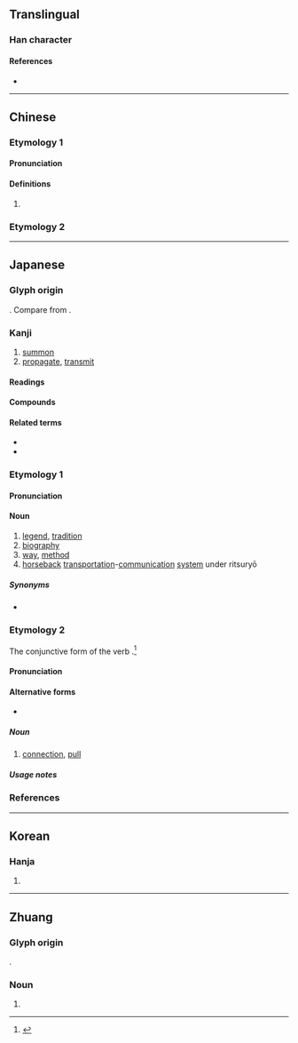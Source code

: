 {{character info/new}}
{{also|傳}}
==Translingual==
{{Han simplified forms|傳|伝|传}}

===Han character===
{{Han char|rn=9|rad=人|as=04|sn=6|four=21231|canj=OMMI,XOMMI|ids=⿰亻云}}

====References====
* {{Han ref|kx=0096.121|dkj=00462|dj=0204.140|hdz=10117.160|uh=4F1D|ud=20253|bh=C9B4|bd=51636}}

----

==Chinese==
{{zh-forms}}

===Etymology 1===

====Pronunciation====
{{zh-pron
|m=yún
|c=wan4
|h=pfs=
|md=
|mn=
|w=
|mc=
|oc=
|cat=v
}}

====Definitions====
{{zh-hanzi}}

# {{zh-only used in|伝伝}}

===Etymology 2===
{{zh-see|傳|v}}

----

==Japanese==
{{ja-kanji forms|伝|傳}}

===Glyph origin===
{{Han simp|傳|f=專|t=云}}. Compare {{m|ja|転}} from {{m|ja|轉}}.

===Kanji===
{{ja-kanji|grade=4|rs=人04|kyu=傳}}

# [[summon]]
# [[propagate]], [[transmit]]

====Readings====
{{ja-readings
|goon=でん
|kanon=てん
|kun=つた-わる, つた-える, つた-う
}}

====Compounds====
{{der3|lang=ja|title=Compounds
|{{ja-l|伝奇}}
|{{ja-l|伝記}}
|{{ja-l|伝言}}
|{{ja-l|伝授}}
|{{ja-l|伝承}}
|{{ja-l|伝説}}
|{{ja-l|伝染}}
|{{ja-l|伝送}}
|{{ja-l|伝達}}
|{{ja-l|伝統}}
|{{ja-l|伝道}}
|{{ja-l|伝導}}
|{{ja-l|伝動}}
|{{ja-l|伝播}}
|{{ja-l|伝票}}
|{{ja-l|伝聞}}
|{{ja-l|伝来}}
|{{ja-l|伝令}}
|{{ja-l|伝音器}}
|{{ja-l|伝唱}}, {{ja-l|伝誦}}
|{{ja-l|伝家}}
|{{ja-l|伝手}}
|{{ja-l|伝受}}
|{{ja-l|伝習}}
|{{ja-l|伝書鳩}}
|{{ja-l|伝世}}
|{{ja-l|伝声管}}
|{{ja-l|伝声器}}
|{{ja-l|伝線}}
|{{ja-l|伝奏}}
|{{ja-l|伝単}}
|{{ja-l|伝馬}}
|{{ja-l|伝搬}}
|{{ja-l|伝法}}
}}

====Related terms====
* {{l|ja|伝い}}
* {{l|ja|伝う}}

===Etymology 1===
{{ja-kanjitab|でん|yomi=o}}
{{der|ja|ltc|傳|sort=てん'}}

====Pronunciation====
{{ja-pron|yomi=goon|でん|acc=1|acc_ref=DJR,NHK}}

====Noun====
{{ja-noun|でん}}

# [[legend]], [[tradition]]
# [[biography]]
# [[way]], [[method]]
# [[horseback]] [[transportation]]-[[communication]] [[system]] under ritsuryō

=====Synonyms=====
* {{sense|biography}} {{ja-r|伝記|でんき}}

===Etymology 2===
{{ja-kanjitab|つて|yomi=irr}}
The conjunctive form of the verb {{m|ja|伝つ|tr=tsutsu}}.<ref name="DJR">{{R:Daijirin}}</ref>

====Pronunciation====
{{ja-pron|yomi=irr|つて|acc=2|dev=1|acc_ref=DJR,NHK}}

====Alternative forms====
* {{ja-l|つて}}

=====Noun=====
{{ja-noun|つて}}

# [[connection]], [[pull]]

=====Usage notes=====
{{ja-uk|hiragana}}

===References===
<references/>

----

==Korean==

===Hanja===
{{ko-hanja|hangeul=[[전]]|rv=jeon|mr=chŏn|y=cen}}

# {{defn|lang=ko|sort=人04}}

----

==Zhuang==

===Glyph origin===
{{Han etym}}
{{Han compound|ls=psc|人|c1=s|t1=person|云|c2=p|no_och2=y}}.

===Noun===
{{za-head|noun}}

# {{za-sawndip form of|vunz}}